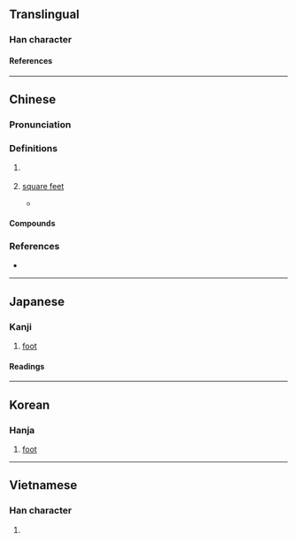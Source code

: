 {{also|尺}}
{{character info}}
==Translingual==

===Han character===
{{Han char|rn=30|rad=口|as=04|sn=7|four=67087|canj=RSO|ids=⿰口尺}}

====References====
{{Han ref|kx=0181.191|dkj=03423|dj=0399.210|hdz=10596.030|uh=544E}}

----

==Chinese==
{{zh-forms}}

===Pronunciation===
{{zh-pron
|m=chǐ
|c=cek3
|mn=chhek
|cat=n
}}

===Definitions===
{{zh-hanzi}}

# {{lb|zh|dated}} {{zh-synonym|英尺|foot}}
# {{lb|zh|Hong Kong}} [[square feet]]
#* {{zh-x|呢{nei1} 個 單位{wai6-2} 大約 五百 呎。|This flat is around 500 '''sq. ft.''' large.|C}}

====Compounds====
{{zh-der|呎燭光|呎磅|板呎}}

===References===
* {{R:twedu|A00519}}

----

==Japanese==

===Kanji===
{{ja-kanji|grade=|rs=口04}}

# [[foot]]

====Readings====
{{ja-readings
|kanyoon=しゃく
|kun=フィート-
}}

----

==Korean==

===Hanja===
{{ko-hanja|척}}

# [[foot]]

----

==Vietnamese==

===Han character===
{{vi-readings|reading=[[xích]], [[xếch]]|rs=口04}}

# {{rfdef|vi|sort=口04}}
